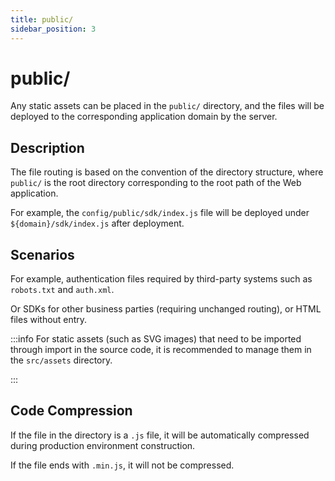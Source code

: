 ```yaml
---
title: public/
sidebar_position: 3
---
```

# public/

Any static assets can be placed in the `public/` directory, and the files will be deployed to the corresponding application domain by the server.

## Description

The file routing is based on the convention of the directory structure, where `public/` is the root directory corresponding to the root path of the Web application.

For example, the `config/public/sdk/index.js` file will be deployed under `${domain}/sdk/index.js` after deployment.

## Scenarios

For example, authentication files required by third-party systems such as `robots.txt` and `auth.xml`.

Or SDKs for other business parties (requiring unchanged routing), or HTML files without entry.

:::info
For static assets (such as SVG images) that need to be imported through import in the source code, it is recommended to manage them in the `src/assets` directory.

:::

## Code Compression

If the file in the directory is a `.js` file, it will be automatically compressed during production environment construction.

If the file ends with `.min.js`, it will not be compressed.
